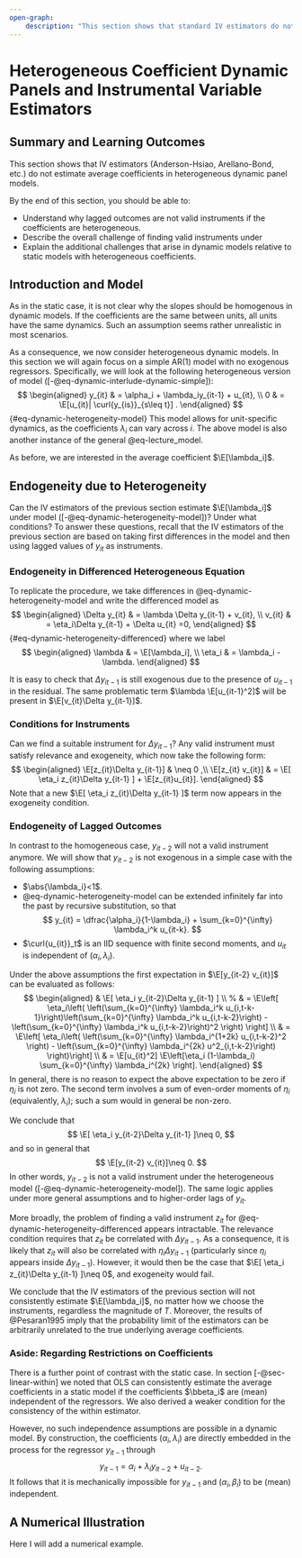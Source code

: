 ```yaml
---
open-graph:
    description: "This section shows that standard IV estimators do not estimate average coefficients in heterogeneous dynamic panel models."
---
```


# Heterogeneous Coefficient Dynamic Panels and Instrumental Variable Estimators

::: {.callout-note appearance="simple" icon=false}

## Summary and Learning Outcomes

This section shows that IV estimators (Anderson-Hsiao, Arellano-Bond, etc.) do not estimate average coefficients in heterogeneous dynamic panel models.

By the end of this section, you should be able to:

- Understand why lagged outcomes are not valid instruments if the coefficients are heterogeneous. 
- Describe the overall challenge of finding valid instruments under 
- Explain the additional challenges that arise in dynamic models relative to static models with heterogeneous coefficients. 
 
:::




## Introduction and Model



As in the static case, it is not clear why the slopes should be homogenous in dynamic models. If the coefficients are the same between units, all units have the same dynamics. Such an assumption seems rather unrealistic in most scenarios.

As a consequence, we now consider heterogeneous dynamic models. In this section we will again focus on a simple AR(1) model with no exogenous regressors. Specifically, we will look at the following heterogeneous version of model ([-@eq-dynamic-interlude-dynamic-simple]):
$$
\begin{aligned}
	y_{it}   & = \alpha_i +  \lambda_iy_{it-1} + u_{it}, \\
0 & = \E[u_{it}| \curl{y_{is}}_{s\leq t}] .
\end{aligned}
$$  {#eq-dynamic-heterogeneity-model}
This model allows for unit-specific dynamics, as the coefficients $\lambda_i$ can vary across $i$. The above model is also another instance of the general @eq-lecture_model. 

As before, we are interested in the average coefficient $\E[\lambda_i]$. 


## Endogeneity due to Heterogeneity
 
Can the IV estimators  of the previous section estimate $\E[\lambda_i]$ under model ([-@eq-dynamic-heterogeneity-model])? Under what conditions?  To answer these questions, recall that the IV estimators of the previous section are based on taking first differences in the model and then using lagged values of $y_{it}$ as instruments. 

### Endogeneity in Differenced Heterogeneous Equation 
To replicate the procedure, we take differences in @eq-dynamic-heterogeneity-model and write the differenced model as
$$
\begin{aligned}
	\Delta y_{it} & = \lambda \Delta y_{it-1} +  v_{it}, \\
	v_{it} & = \eta_i\Delta y_{it-1} + \Delta u_{it} =0, 
\end{aligned} 
$$ {#eq-dynamic-heterogeneity-differenced}
where we label
$$
\begin{aligned}
 \lambda & = \E[\lambda_i], \\
 \eta_i & = \lambda_i - \lambda. 
\end{aligned}
$$ 


It is easy to check that $\Delta y_{it-1}$ is still exogenous due to the presence of $u_{it-1}$ in the residual. The same problematic term  $\lambda \E[u_{it-1}^2]$ will be present in $\E[v_{it}\Delta y_{it-1}]$. 


### Conditions for Instruments

Can we find a suitable instrument for $\Delta y_{it-1}$? Any valid instrument must satisfy relevance and exogeneity, which now take the following form: 
$$
\begin{aligned} 
	\E[z_{it}\Delta y_{it-1}] &  \neq 0 ,\\
	\E[z_{it} v_{it}] & = \E[ \eta_i z_{it}\Delta y_{it-1} ] + \E[z_{it}u_{it}].
\end{aligned} 
$$
Note that a new $\E[ \eta_i z_{it}\Delta y_{it-1} ]$ term now appears in the exogeneity condition. 

### Endogeneity of Lagged Outcomes 

In contrast to the homogeneous case, $y_{it-2}$ will not a valid instrument anymore. We will show that $y_{it-2}$ is not exogenous in a simple case with the following assumptions:

-  $\abs{\lambda_i}<1$.
-  @eq-dynamic-heterogeneity-model can be extended infinitely far into the past by recursive substitution, so that 
$$
y_{it} = \dfrac{\alpha_i}{1-\lambda_i} + \sum_{k=0}^{\infty} \lambda_i^k u_{it-k}.
$$
- $\curl{u_{it}}_t$ is an IID sequence with finite second moments, and $u_{it}$ is independent of $(\alpha_i, \lambda_i)$.

Under the above assumptions the first expectation in $\E[y_{it-2} v_{it}]$ can be evaluated as follows:
$$
\begin{aligned}
& \E[ \eta_i y_{it-2}\Delta y_{it-1} ]
\\ 
% & = \E\left[ \eta_i\left( \left(\sum_{k=0}^{\infty} \lambda_i^k u_{i,t-k-1}\right)\left(\sum_{k=0}^{\infty} \lambda_i^k u_{i,t-k-2}\right) - \left(\sum_{k=0}^{\infty} \lambda_i^k u_{i,t-k-2}\right)^2 \right) \right] \\
& = \E\left[ \eta_i\left( \left(\sum_{k=0}^{\infty} \lambda_i^{1+2k} u_{i,t-k-2}^2 \right)  -  \left(\sum_{k=0}^{\infty} \lambda_i^{2k} u^2_{i,t-k-2}\right)  \right)\right] \\
& = \E[u_{it}^2] \E\left[\eta_i (1-\lambda_i) \sum_{k=0}^{\infty} \lambda_i^{2k}   \right].
\end{aligned}
$$
In general, there is no reason to expect the above expectation to be zero if $\eta_i$ is not zero. The second term involves a sum of even-order moments of $\eta_i$ (equivalently, $\lambda_i)$; such a sum would in general be non-zero.

We conclude that 
$$
\E[ \eta_i y_{it-2}\Delta y_{it-1} ]\neq 0,
$$
and so in general that 
$$
\E[y_{it-2} v_{it}]\neq 0.
$$
In other words, $y_{it-2}$ is not a valid instrument under the heterogeneous model ([-@eq-dynamic-heterogeneity-model]). The same logic applies under more general assumptions and to higher-order lags of $y_{it}$.

More broadly, the problem of finding a valid instrument $z_{it}$ for @eq-dynamic-heterogeneity-differenced appears intractable. The relevance condition requires that $z_{it}$ be correlated with $\Delta y_{it-1}$. As a consequence, it is likely that $z_{it}$ will also be correlated with $\eta_i \Delta y_{it-1}$ (particularly since $\eta_i$ appears inside $\Delta y_{it-1}$). However, it would then be the case that $\E[ \eta_i z_{it}\Delta y_{it-1} ]\neq 0$, and exogeneity would fail. 


We conclude that the IV estimators of the previous section will not consistently estimate $\E[\lambda_i]$, no matter how we choose the instruments, regardless the magnitude of $T$. Moreover, the results of @Pesaran1995 imply that the probability limit of the estimators can be arbitrarily unrelated to the true underlying average coefficients. 



### Aside: Regarding Restrictions on Coefficients

There is a further point of contrast with the static case. In section [-@sec-linear-within] we noted that OLS can consistently estimate the average coefficients in a static model if the coefficients $\bbeta_i$ are (mean) independent of the regressors. We also derived a weaker condition for the consistency of the within estimator. 

However, no such independence assumptions are possible in a dynamic model. By construction, the coefficients $(\alpha_i, \lambda_i)$ are directly embedded in the process for the regressor $y_{it-1}$ through
$$
y_{it-1} = \alpha_i + \lambda_i y_{it-2} + u_{it-2}.
$$
It follows that it is mechanically impossible for $y_{it-1}$ and $(\alpha_i, \beta_i)$ to be (mean) independent.


## A Numerical Illustration

Here I will add a numerical example.